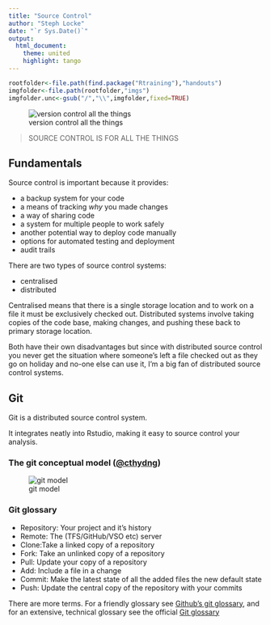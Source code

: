 ```yaml
---
title: "Source Control"
author: "Steph Locke"
date: "`r Sys.Date()`"
output:
  html_document:
    theme: united
    highlight: tango
---
```


```r
rootfolder<-file.path(find.package("Rtraining"),"handouts")
imgfolder<-file.path(rootfolder,"imgs")
imgfolder.unc<-gsub("/","\\",imgfolder,fixed=TRUE)
```


![version control all the things](`r paste0(imgfolder.unc,"\\versioncontrolallthings.jpg")`)

> SOURCE CONTROL IS FOR ALL THE THINGS

## Fundamentals
Source control is important because it provides:

 - a backup system for your code
 - a means of tracking *why* you made changes
 - a way of sharing code
 - a system for multiple people to work safely
 - another potential way to deploy code manually
 - options for automated testing and deployment
 - audit trails
 
There are two types of source control systems:

 - centralised
 - distributed

Centralised means that there is a single storage location and to work on a file it must be exclusively checked out. Distributed systems involve taking copies of the code base, making changes, and pushing these back to primary storage location.

Both have their own disadvantages but since with distributed source control you never get the situation where someone's left a file checked out as they go on holiday and no-one else can use it, I'm a big fan of distributed source control systems.

## Git
Git is a distributed source control system. 

It integrates neatly into Rstudio, making it easy to source control your analysis.



### The git conceptual model ([\@cthydng](https://twitter.com/cthydng/status/575483540202106880))
![git model](`r paste0(imgfolder.unc,"\\gitmodel.jpg")`)

### Git glossary

 - Repository: Your project and it's history
 - Remote: The (TFS/GitHub/VSO etc) server
 - Clone:Take a linked copy of a repository
 - Fork: Take an unlinked copy of a repository
 - Pull: Update your copy of a repository
 - Add: Include a file in a change
 - Commit: Make the latest state of all the added files the new default state
 - Push: Update the central copy of the repository with your commits
 
There are more terms. For a friendly glossary see [Github's git glossary](https://help.github.com/articles/github-glossary/), and for an extensive, technical glossary see the official [Git glossary](https://www.kernel.org/pub/software/scm/git/docs/gitglossary.html)